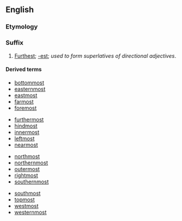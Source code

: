 ==English==

===Etymology===
{{back-form|foremost}}

===Suffix===
{{infl|en|suffix|head=-[[most]]|cat=suffixes|sort=most}}

# [[furthest|Furthest]]; [[-est]]; ''used to form superlatives of directional adjectives''.

====Derived terms====
{{rel-top4|Derived terms}}
* [[bottommost]]
* [[easternmost]]
* [[eastmost]]
* [[farmost]]
* [[foremost]]
{{rel-mid4}}
* [[furthermost]]
* [[hindmost]]
* [[innermost]]
* [[leftmost]]
* [[nearmost]]
{{rel-mid4}}
* [[northmost]]
* [[northernmost]]
* [[outermost]]
* [[rightmost]]
* [[southernmost]]
{{rel-mid4}}
* [[southmost]]
* [[topmost]]
* [[westmost]]
* [[westernmost]]
{{rel-bottom}}